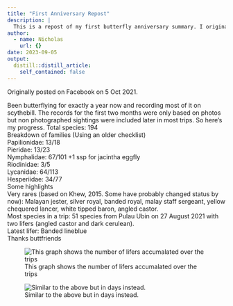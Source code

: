 ```yaml
---
title: "First Anniversary Repost"
description: |
  This is a repost of my first butterfly anniversary summary. I originally posted it on Facebook but have decided to keep it here.
author:
  - name: Nicholas
    url: {}
date: 2023-09-05
output:
  distill::distill_article:
    self_contained: false
---
```


Originally posted on Facebook on 5 Oct 2021.

Been butterflying for exactly a year now and recording most of it on scythebill. The records for the first two months were only based on photos but non photographed sightings were included later in most trips. So here's my progress.
Total species: 194\
Breakdown of families (Using an older checklist)\
Papilionidae: 13/18\
Pieridae: 13/23\
Nymphalidae: 67/101 +1 ssp for jacintha eggfly\
Riodinidae: 3/5\
Lycanidae: 64/113\
Hesperiidae: 34/77\
Some highlights\
Very rares (based on Khew, 2015. Some have probably changed status by now): Malayan jester, silver royal, banded royal, malay staff sergeant, yellow chequered lancer, white tipped baron, angled castor.\
Most species in a trip: 51 species from Pulau Ubin on 27 August 2021 with two lifers (angled castor and dark cerulean).\
Latest lifer: Banded lineblue\
Thanks buttfriends\

![This graph shows the number of lifers accumalated over the trips](img/Year1_1.jpg)



![Similar to the above but in days instead.](img/Year1_2.jpg)




